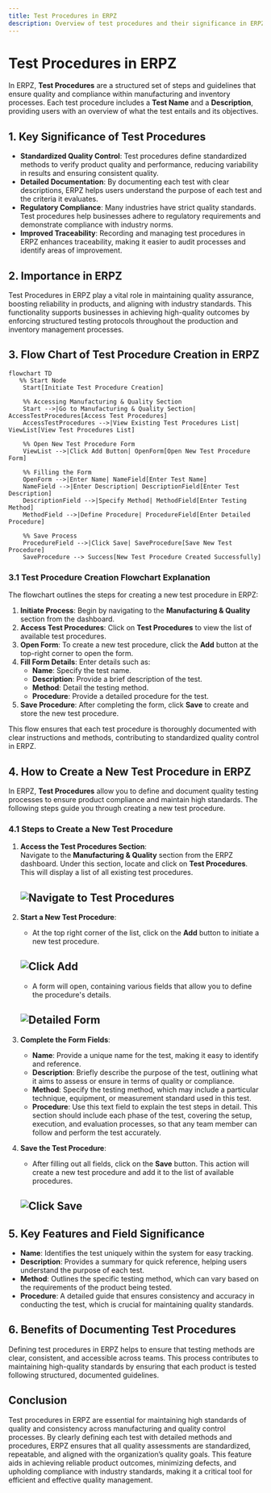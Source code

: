 ```yaml
---
title: Test Procedures in ERPZ
description: Overview of test procedures and their significance in ERPZ for quality assurance.
---
```


# Test Procedures in ERPZ

In ERPZ, **Test Procedures** are a structured set of steps and guidelines that ensure quality and compliance within manufacturing and inventory processes. Each test procedure includes a **Test Name** and a **Description**, providing users with an overview of what the test entails and its objectives.

## 1. Key Significance of Test Procedures

- **Standardized Quality Control**: Test procedures define standardized methods to verify product quality and performance, reducing variability in results and ensuring consistent quality.
- **Detailed Documentation**: By documenting each test with clear descriptions, ERPZ helps users understand the purpose of each test and the criteria it evaluates.
- **Regulatory Compliance**: Many industries have strict quality standards. Test procedures help businesses adhere to regulatory requirements and demonstrate compliance with industry norms.
- **Improved Traceability**: Recording and managing test procedures in ERPZ enhances traceability, making it easier to audit processes and identify areas of improvement.

## 2. Importance in ERPZ

Test Procedures in ERPZ play a vital role in maintaining quality assurance, boosting reliability in products, and aligning with industry standards. This functionality supports businesses in achieving high-quality outcomes by enforcing structured testing protocols throughout the production and inventory management processes.

## 3. Flow Chart of Test Procedure Creation in ERPZ

```mermaid
flowchart TD
   %% Start Node
    Start[Initiate Test Procedure Creation]

    %% Accessing Manufacturing & Quality Section
    Start -->|Go to Manufacturing & Quality Section| AccessTestProcedures[Access Test Procedures]
    AccessTestProcedures -->|View Existing Test Procedures List| ViewList[View Test Procedures List]

    %% Open New Test Procedure Form
    ViewList -->|Click Add Button| OpenForm[Open New Test Procedure Form]

    %% Filling the Form
    OpenForm -->|Enter Name| NameField[Enter Test Name]
    NameField -->|Enter Description| DescriptionField[Enter Test Description]
    DescriptionField -->|Specify Method| MethodField[Enter Testing Method]
    MethodField -->|Define Procedure| ProcedureField[Enter Detailed Procedure]

    %% Save Process
    ProcedureField -->|Click Save| SaveProcedure[Save New Test Procedure]
    SaveProcedure --> Success[New Test Procedure Created Successfully]
```

### 3.1 Test Procedure Creation Flowchart Explanation

The flowchart outlines the steps for creating a new test procedure in ERPZ:

1. **Initiate Process**: Begin by navigating to the **Manufacturing & Quality** section from the dashboard.
2. **Access Test Procedures**: Click on **Test Procedures** to view the list of available test procedures.
3. **Open Form**: To create a new test procedure, click the **Add** button at the top-right corner to open the form.
4. **Fill Form Details**: Enter details such as:
   - **Name**: Specify the test name.
   - **Description**: Provide a brief description of the test.
   - **Method**: Detail the testing method.
   - **Procedure**: Provide a detailed procedure for the test.
5. **Save Procedure**: After completing the form, click **Save** to create and store the new test procedure.

This flow ensures that each test procedure is thoroughly documented with clear instructions and methods, contributing to standardized quality control in ERPZ.


## 4. How to Create a New Test Procedure in ERPZ

In ERPZ, **Test Procedures** allow you to define and document quality testing processes to ensure product compliance and maintain high standards. The following steps guide you through creating a new test procedure.

### 4.1 Steps to Create a New Test Procedure

1. **Access the Test Procedures Section**:  
   Navigate to the **Manufacturing & Quality** section from the ERPZ dashboard. Under this section, locate and click on **Test Procedures**. This will display a list of all existing test procedures.

   ![Navigate to Test Procedures](/images/docs/manufacturing/test-procedure/tp1.png)
   ---

2. **Start a New Test Procedure**:
   - At the top right corner of the list, click on the **Add** button to initiate a new test procedure.

   ![Click Add](/images/docs/manufacturing/test-procedure/tp2.png)
   ---

   - A form will open, containing various fields that allow you to define the procedure's details.

   ![Detailed Form](/images/docs/manufacturing/test-procedure/tp3.png)
   ---

3. **Complete the Form Fields**:
   - **Name**: Provide a unique name for the test, making it easy to identify and reference.
   - **Description**: Briefly describe the purpose of the test, outlining what it aims to assess or ensure in terms of quality or compliance.
   - **Method**: Specify the testing method, which may include a particular technique, equipment, or measurement standard used in this test.
   - **Procedure**: Use this text field to explain the test steps in detail. This section should include each phase of the test, covering the setup, execution, and evaluation processes, so that any team member can follow and perform the test accurately.

4. **Save the Test Procedure**:
   - After filling out all fields, click on the **Save** button. This action will create a new test procedure and add it to the list of available procedures.

   ![Click Save](/images/docs/manufacturing/test-procedure/tp4.png)
   ---

## 5. Key Features and Field Significance

- **Name**: Identifies the test uniquely within the system for easy tracking.
- **Description**: Provides a summary for quick reference, helping users understand the purpose of each test.
- **Method**: Outlines the specific testing method, which can vary based on the requirements of the product being tested.
- **Procedure**: A detailed guide that ensures consistency and accuracy in conducting the test, which is crucial for maintaining quality standards.

## 6. Benefits of Documenting Test Procedures

Defining test procedures in ERPZ helps to ensure that testing methods are clear, consistent, and accessible across teams. This process contributes to maintaining high-quality standards by ensuring that each product is tested following structured, documented guidelines.

## Conclusion

Test procedures in ERPZ are essential for maintaining high standards of quality and consistency across manufacturing and quality control processes. By clearly defining each test with detailed methods and procedures, ERPZ ensures that all quality assessments are standardized, repeatable, and aligned with the organization’s quality goals. This feature aids in achieving reliable product outcomes, minimizing defects, and upholding compliance with industry standards, making it a critical tool for efficient and effective quality management.


